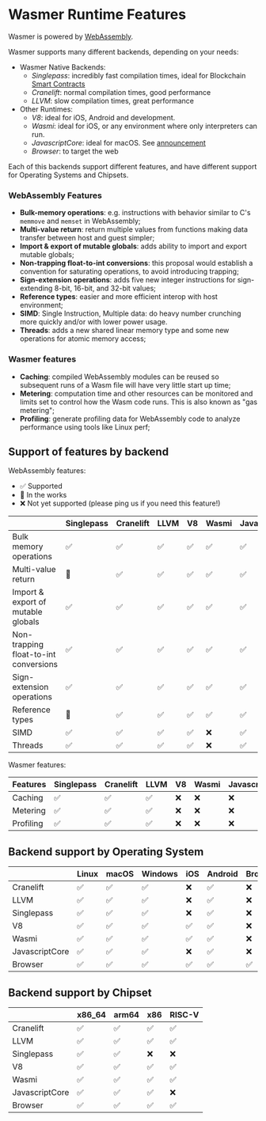 
# Wasmer Runtime Features

Wasmer is powered by [WebAssembly](https://webassembly.org).

Wasmer supports many different backends, depending on your needs:
* Wasmer Native Backends:
  - _Singlepass_: incredibly fast compilation times, ideal for Blockchain [Smart Contracts](https://en.wikipedia.org/wiki/Smart_contract)
  - _Cranelift_: normal compilation times, good performance
  - _LLVM_: slow compilation times, great performance
* Other Runtimes:
  - _V8_: ideal for iOS, Android and development.
  - _Wasmi_: ideal for iOS, or any environment where only interpreters can run.
  - _JavascriptCore_: ideal for macOS. See [announcement](https://wasmer.io/posts/wasmer-3_3-and-javascriptcore)
  - _Browser_: to target the web

Each of this backends support different features, and have different support for Operating Systems and Chipsets.

### WebAssembly Features

  - **Bulk-memory operations**: e.g. instructions with behavior similar to C's `memmove` and `memset` in WebAssembly;
  - **Multi-value return**: return multiple values from functions making data transfer between host and guest simpler;
  - **Import & export of mutable globals**: adds ability to import and export mutable globals;
  - **Non-trapping float-to-int conversions**: this proposal would establish a convention for saturating operations, to avoid introducing trapping;
  - **Sign-extension operations**: adds five new integer instructions for sign-extending 8-bit, 16-bit, and 32-bit values;
  - **Reference types**: easier and more efficient interop with host environment;
  - **SIMD**: Single Instruction, Multiple data: do heavy number crunching more quickly and/or with lower power usage.
  - **Threads**: adds a new shared linear memory type and some new operations for atomic memory access;

### Wasmer features
  - **Caching**: compiled WebAssembly modules can be reused so subsequent runs of a Wasm file will have very little start up time;
  - **Metering**: computation time and other resources can be monitored and limits set to control how the Wasm code runs. This is also known as "gas metering";
  - **Profiling**: generate profiling data for WebAssembly code to analyze performance using tools like Linux perf;

## Support of features by backend

WebAssembly features:

- ✅ Supported
- 🔄 In the works
- ❌ Not yet supported (please ping us if you need this feature!)


|                                       | Singlepass | Cranelift | LLVM | V8 | Wasmi | JavascriptCore | Browser |
| ------------------------------------- | ---------- | --------- | ---- | -- | ------| -------------- | ------- |
| Bulk memory operations                | ✅         | ✅        | ✅   | ✅  | ✅     | ✅             | ✅      |
| Multi-value return                    | 🔄         | ✅        | ✅   | ✅  | ✅     | ✅             | ✅      |
| Import & export of mutable globals    | ✅         | ✅        | ✅   | ✅  | ✅     | ✅             | ✅      |
| Non-trapping float-to-int conversions | ✅         | ✅        | ✅   | ✅  | ✅     | ✅             | ✅      |
| Sign-extension operations             | ✅         | ✅        | ✅   | ✅  | ✅     | ✅             | ✅      |
| Reference types                       | 🔄         | ✅        | ✅   | ✅  | ✅     | ✅             | ✅      |
| SIMD                                  | ✅         | ✅        | ✅   | ✅  | ❌     | ✅             | ✅      |
| Threads                               | ✅         | ✅        | ✅   | ✅  | ❌     | ✅             | ✅      |

Wasmer features:

| Features | Singlepass | Cranelift | LLVM | V8 | Wasmi | JavascriptCore | Browser |
| -------- | ---------- | --------- | ---- | -- | ----- | -------------- | ------- |
| Caching  | ✅         | ✅        | ✅   | ❌  | ❌     | ❌             | ❌      |
| Metering | ✅         | ✅        | ✅   | ❌  | ❌     | ❌             | ❌      |
| Profiling| ✅         | ✅        | ✅   | ❌  | ❌     | ❌             | ❌      |


## Backend support by Operating System

|                | Linux | macOS | Windows | iOS | Android | Browser |
| -------------- | ----- | ----- | ------- | --- | ------- | ------- |
| Cranelift      | ✅    | ✅    | ✅      | ❌   | ✅       | ❌      |
| LLVM           | ✅    | ✅    | ✅      | ❌   | ✅       | ❌      |
| Singlepass     | ✅    | ✅    | ✅      | ❌   | ✅       | ❌      |
| V8             | ✅    | ✅    | ✅      | ✅   | ✅       | ❌      |
| Wasmi          | ✅    | ✅    | ✅      | ✅   | ✅       | ❌      |
| JavascriptCore | ✅    | ✅    | ✅      | ❌   | ✅       | ❌      |
| Browser        | ✅    | ✅    | ✅      | ✅   | ✅       | ✅      |

## Backend support by Chipset

|                | x86_64 | arm64 | x86 | RISC-V |
| -------------- | ------ | ----- | --- | ------ |
| Cranelift      | ✅     | ✅    | ✅  | ✅     |
| LLVM           | ✅     | ✅    | ✅  | ✅     |
| Singlepass     | ✅     | ✅    | ❌  | ❌     |
| V8             | ✅     | ✅    | ✅  | ✅     |
| Wasmi          | ✅     | ✅    | ✅  | ✅     |
| JavascriptCore | ✅     | ✅    | ✅  | ❌     |
| Browser        | ✅     | ✅    | ✅  | ✅     |